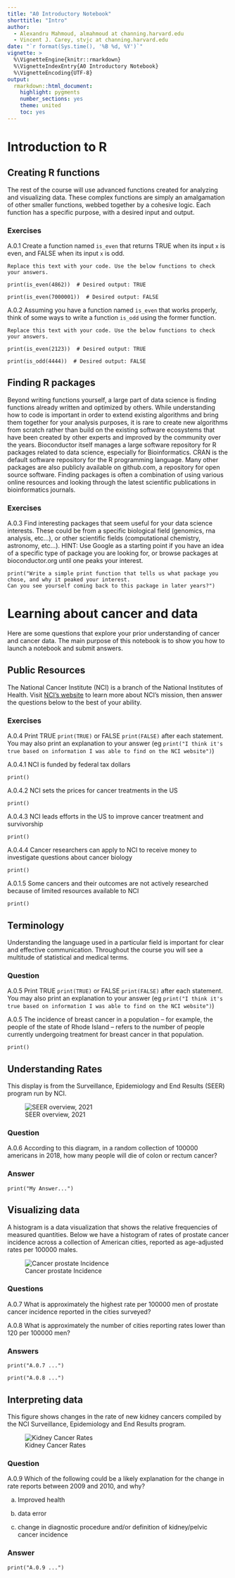 ```yaml
---
title: "A0 Introductory Notebook"
shorttitle: "Intro"
author:
  - Alexandru Mahmoud, almahmoud at channing.harvard.edu
  - Vincent J. Carey, stvjc at channing.harvard.edu
date: "`r format(Sys.time(), '%B %d, %Y')`"
vignette: >
  %\VignetteEngine{knitr::rmarkdown}
  %\VignetteIndexEntry{A0 Introductory Notebook}
  %\VignetteEncoding{UTF-8}
output:
  rmarkdown::html_document:
    highlight: pygments
    number_sections: yes
    theme: united
    toc: yes
---
```


# Introduction to R

## Creating R functions

The rest of the course will use advanced functions created for analyzing and visualizing data.
These complex functions are simply an amalgamation of other smaller functions, webbed together by a cohesive logic.
Each function has a specific purpose, with a desired input and output.

### Exercises

A.0.1 Create a function named `is_even` that returns TRUE when its input `x` is even, and FALSE when its input `x` is odd.

```
Replace this text with your code. Use the below functions to check your answers.
```

```
print(is_even(4862))  # Desired output: TRUE
```
```
print(is_even(7000001))  # Desired output: FALSE
```

A.0.2 Assuming you have a function named `is_even` that works properly, think of some ways to write a function `is_odd` using the former function.

```
Replace this text with your code. Use the below functions to check your answers.
```

```
print(is_even(2123))  # Desired output: TRUE
```
```
print(is_odd(4444))  # Desired output: FALSE
```

## Finding R packages

Beyond writing functions yourself, a large part of data science is finding functions already written and optimized by others. While understanding how to code is important in order to extend existing algorithms and bring them together for your analysis purposes, it is rare to create new algorithms from scratch rather than build on the existing software ecosystems that have been created by other experts and improved by the community over the years. Bioconductor itself manages a large software repository for R packages related to data science, especially for Bioinformatics. CRAN is the default software repository for the R programming language. Many other packages are also publicly available on github.com, a repository for open source software. Finding packages is often a combination of using various online resources and looking through the latest scientific publications in bioinformatics journals.

### Exercises
A.0.3 Find interesting packages that seem useful for your data science interests. These could be from a specific biological field (genomics, rna analysis, etc...), or other scientific fields (computational chemistry, astronomy, etc...). HINT: Use Google as a starting point if you have an idea of a specific type of package you are looking for, or browse packages at bioconductor.org until one peaks your interest.

```
print("Write a simple print function that tells us what package you chose, and why it peaked your interest.
Can you see yourself coming back to this package in later years?")
```
# Learning about cancer and data

Here are some questions that explore your prior understanding of cancer and cancer data.
The main purpose of this notebook is to show you how to launch a notebook and submit answers.

## Public Resources

The National Cancer Institute (NCI) is a branch of the National Institutes of Health.  Visit [NCI's website](https://www.cancer.gov/about-nci/overview) to learn more about NCI's mission, then answer the questions below to the best of your ability. 

### Exercises

A.0.4 Print TRUE `print(TRUE)` or FALSE `print(FALSE)` after each statement. You may also print an explanation to your answer (eg `print("I think it's true based on information I was able to find on the NCI website")`)

A.0.4.1 NCI is funded by federal tax dollars
```
print()
```
A.0.4.2 NCI sets the prices for cancer treatments in the US
```
print()
```
A.0.4.3 NCI leads efforts in the US to improve cancer treatment and survivorship
```
print()
```
A.0.4.4 Cancer researchers can apply to NCI to receive money to investigate questions about cancer 
biology
```
print()
```
A.0.1.5 Some cancers and their outcomes are not actively researched because of limited resources available to NCI
```
print()
```

## Terminology

Understanding the language used in a particular field is important for clear and 
effective communication. Throughout the course you will see a multitude of statistical
and medical terms.

### Question

A.0.5 Print TRUE `print(TRUE)` or FALSE `print(FALSE)` after each statement. You may also print an explanation to your answer (eg `print("I think it's true based on information I was able to find on the NCI website")`)

A.0.5 The incidence of breast cancer in a population – for example, the people of the state of Rhode Island – refers to the number of people currently undergoing treatment for breast cancer in that population.

```
print()
```

## Understanding Rates

This display is from the Surveillance, Epidemiology and End Results (SEER) program run by NCI.

![SEER overview, 2021](images/rateOverview.jpg)

### Question

A.0.6 According to this diagram, in a random collection of 100000 americans in 2018, how many people will die of colon or rectum cancer?

### Answer

```
print("My Answer...")
```

## Visualizing data

A histogram is a data visualization that shows the relative frequencies of measured quantities.  Below we have a histogram of rates of prostate cancer incidence across a collection of American cities, reported as age-adjusted rates per 100000 males.

![Cancer prostate Incidence](images/introhisto.jpg)

### Questions

A.0.7 What is approximately the highest rate per 100000 men of prostate cancer incidence reported in the cities surveyed?

A.0.8 What is approximately the number of cities reporting rates lower than 120 per 100000 men?

### Answers
```
print("A.0.7 ...")
```

```
print("A.0.8 ...")
```

## Interpreting data

This figure shows changes in the rate of new kidney cancers compiled by the NCI Surveillance, Epidemiology and End Results program.

![Kidney Cancer Rates](images/introseer.jpg)

### Question

A.0.9 Which of the following could be a likely explanation for the change in rate reports between 2009 and 2010, and why?

a) Improved health

b) data error

c) change in diagnostic procedure and/or definition of kidney/pelvic cancer incidence

### Answer

```
print("A.0.9 ...")
```
